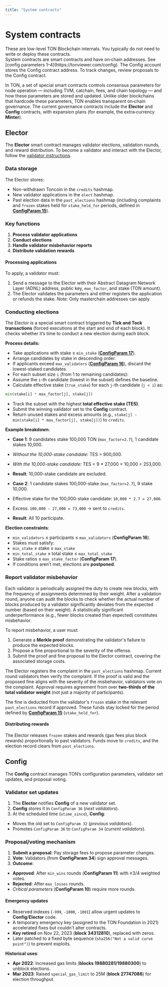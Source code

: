```yaml
---
title: "System contracts"
---
```



# System contracts

<Aside type="important">
  These are low-level TON Blockchain internals. You typically do not need to write or deploy these contracts.
</Aside>

<Aside>
  System contracts are smart contracts and have on‑chain addresses. See [config parameters 1–4](https://tonviewer.com/config). The Config account stores the Config contract address. To track changes, review proposals to the Config contract.
</Aside>

In TON, a set of special smart contracts controls consensus parameters for node operation — including TVM, catchain, fees, and chain topology — and how these parameters are stored and updated. Unlike older blockchains that hardcode these parameters, TON enables transparent on‑chain governance. The current governance contracts include the **Elector** and **Config** contracts, with expansion plans (for example, the extra‑currency **Minter**).

## Elector

The **Elector** smart contract manages validator elections, validation rounds, and reward distribution. To become a validator and interact with the Elector, follow the [validator instructions](https://ton.org/validator).

### Data storage

The Elector stores:

- Non-withdrawn Toncoin in the `credits` hashmap.
- New validator applications in the `elect` hashmap.
- Past election data in the `past_elections` hashmap (including complaints and `frozen` stakes held for `stake_held_for` periods, defined in [**ConfigParam 15**](https://tonviewer.com/config#15)).

### Key functions

1. **Process validator applications**
2. **Conduct elections**
3. **Handle validator misbehavior reports**
4. **Distribute validation rewards**

#### Processing applications

To apply, a validator must:

1. Send a message to the Elector with their Abstract Datagram Network Layer (ADNL) address, public key, `max_factor`, and stake (TON amount).
2. The Elector validates the parameters and either registers the application or refunds the stake.
   _Note:_ Only masterchain addresses can apply.

### Conducting elections

The Elector is a special smart contract triggered by **Tick and Tock transactions** (forced executions at the start and end of each block). It checks whether it’s time to conduct a new election during each block.

**Process details:**

- Take applications with stake ≥ `min_stake` ([**ConfigParam 17**](https://tonviewer.com/config#17)).
- Arrange candidates by stake in descending order.
- If applicants exceed `max_validators` ([**ConfigParam 16**](https://tonviewer.com/config#16)), discard the lowest-staked candidates.
- For each subset size `i` (from 1 to remaining candidates):
- Assume the `i`-th candidate (lowest in the subset) defines the baseline.
- Calculate effective stake (`true_stake`) for each `j`-th candidate (`j < i`) as:

```python not runnable
min(stake[i] * max_factor[j], stake[j])
```

- Track the subset with the highest **total effective stake (TES)**.
- Submit the winning validator set to the **Config** contract.
- Return unused stakes and excess amounts (e.g., `stake[j] - min(stake[i] * max_factor[j], stake[j])`) to `credits`.

**Example breakdown**:

- **Case 1**: 9 candidates stake 100,000 TON (`max_factor=2.7`), 1 candidate stakes 10,000.

- _Without the 10,000-stake candidate_: TES = 900,000.

- _With the 10,000-stake candidate_: TES = 9 \* 27,000 + 10,000 = 253,000.

- **Result**: 10,000-stake candidate are excluded.

- **Case 2**: 1 candidate stakes 100,000-stake (`max_factor=2.7`), 9 stake 10,000.

- Effective stake for the 100,000-stake candidate: `10,000 * 2.7 = 27,000`.

- Excess: `100,000 - 27,000 = 73,000` → sent to `credits`.

- **Result**: All 10 participate.

**Election constraints**:

- `min_validators` ≤ participants ≤ `max_validators` (**ConfigParam 16**).
- Stakes must satisfy:
- `min_stake` ≤ stake ≤ `max_stake`
- `min_total_stake` ≤ total stake ≤ `max_total_stake`
- Stake ratios ≤ `max_stake_factor` (**ConfigParam 17**).
- If conditions aren’t met, elections are **postponed**.

### Report validator misbehavior

Each validator is periodically assigned the duty to create new blocks, with the frequency of assignments determined by their weight. After a validation round, anyone can audit the blocks to check whether the actual number of blocks produced by a validator significantly deviates from the expected number (based on their weight). A statistically significant underperformance (e.g., fewer blocks created than expected) constitutes misbehavior.

To report misbehavior, a user must:

1. Generate a **Merkle proof** demonstrating the validator's failure to produce the expected blocks.
2. Propose a fine proportional to the severity of the offense.
3. Submit the proof and fine proposal to the Elector contract, covering the associated storage costs.

The Elector registers the complaint in the `past_elections` hashmap. Current round validators then verify the complaint. If the proof is valid and the proposed fine aligns with the severity of the misbehavior, validators vote on the complaint. Approval requires agreement from over **two-thirds of the total validator weight** (not just a majority of participants).

The fine is deducted from the validator's `frozen` stake in the relevant `past_elections` record if approved. These funds stay locked for the period defined by [**ConfigParam 15**](https://tonviewer.com/config#15) (`stake_held_for`).

#### Distributing rewards

The Elector releases `frozen` stakes and rewards (gas fees plus block rewards) proportionally to past validators. Funds move to `credits`, and the election record clears from `past_elections`.

## Config

The **Config** contract manages TON’s configuration parameters, validator set updates, and proposal voting.

### Validator set updates

1. The **Elector** notifies **Config** of a new validator set.
2. **Config** stores it in `ConfigParam 36` (_next validators_).
3. At the scheduled time (`utime_since`), **Config**:

- Moves the old set to `ConfigParam 32` (_previous validators_).
- Promotes `ConfigParam 36` to `ConfigParam 34` (_current validators_).

### Proposal/voting mechanism

1. **Submit a proposal**: Pay storage fees to propose parameter changes.
2. **Vote**: Validators (from **ConfigParam 34**) sign approval messages.
3. **Outcome**:

- **Approved**: After `min_wins` rounds (**ConfigParam 11**) with ≥3/4 weighted votes.
- **Rejected**: After `max_losses` rounds.
- _Critical parameters_ (**ConfigParam 10**) require more rounds.

#### Emergency updates

- Reserved indexes (`-999`, `-1000`, `-1001`) allow urgent updates to **Config**/**Elector** code.
- A temporary emergency key (assigned to the TON Foundation in 2021) accelerated fixes but couldn't alter contracts.
- **Key retired** on Nov 22, 2023 (**block 34312810**), replaced with zeros.
- Later patched to a fixed byte sequence (`sha256("Not a valid curve point")`) to prevent exploits.

**Historical uses**:

- **Apr 2022**: Increased gas limits (**blocks 19880281/19880300**) to unblock elections.
- **Mar 2023**: Raised `special_gas_limit` to 25M (**block 27747086**) for election throughput.
